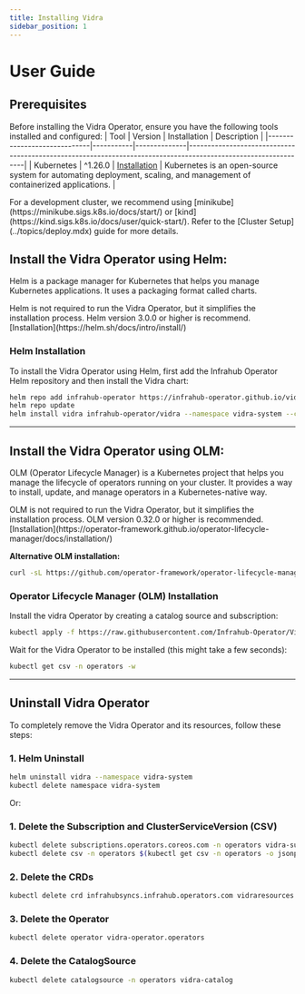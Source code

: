 ```yaml
---
title: Installing Vidra
sidebar_position: 1
---
```


# User Guide
## Prerequisites
Before installing the Vidra Operator, ensure you have the following tools installed and configured:
| Tool                        | Version   | Installation | Description                                                                                                   |
|-----------------------------|-----------|--------------|---------------------------------------------------------------------------------------------------------------|
| Kubernetes                  | ^1.26.0   | [Installation](https://kubernetes.io/docs/setup/) | Kubernetes is an open-source system for automating deployment, scaling, and management of containerized applications. |

<Admonition type="note" title="Note">
For a development cluster, we recommend using [minikube](https://minikube.sigs.k8s.io/docs/start/) or [kind](https://kind.sigs.k8s.io/docs/user/quick-start/). Refer to the [Cluster Setup](../topics/deploy.mdx) guide for more details.
</Admonition>

## Install the Vidra Operator using Helm:
Helm is a package manager for Kubernetes that helps you manage Kubernetes applications. It uses a packaging format called charts.

<Admonition type="warning" title="Warning">
Helm is not required to run the Vidra Operator, but it simplifies the installation process. Helm version 3.0.0 or higher is recommend. [Installation](https://helm.sh/docs/intro/install/)
</Admonition>

### Helm Installation
To install the Vidra Operator using Helm, first add the Infrahub Operator Helm repository and then install the Vidra chart:

```sh
helm repo add infrahub-operator https://infrahub-operator.github.io/vidra
helm repo update
helm install vidra infrahub-operator/vidra --namespace vidra-system --create-namespace
```

---

## Install the Vidra Operator using OLM:
OLM (Operator Lifecycle Manager) is a Kubernetes project that helps you manage the lifecycle of operators running on your cluster. It provides a way to install, update, and manage operators in a Kubernetes-native way.


<Admonition type="warning" title="Warning">
OLM is not required to run the Vidra Operator, but it simplifies the installation process. OLM version 0.32.0 or higher is recommended. [Installation](https://operator-framework.github.io/operator-lifecycle-manager/docs/installation/)

**Alternative OLM installation:**

```sh
curl -sL https://github.com/operator-framework/operator-lifecycle-manager/releases/download/v0.32.0/install.sh | bash -s v0.32.0
```
</Admonition>

### Operator Lifecycle Manager (OLM) Installation

Install the vidra Operator by creating a catalog source and subscription:

```sh
kubectl apply -f https://raw.githubusercontent.com/Infrahub-Operator/Vidra/main/install/catalogsource.yaml -f https://raw.githubusercontent.com/Infrahub-Operator/Vidra/main/install/subscription.yaml
```

Wait for the Vidra Operator to be installed (this might take a few seconds):

```sh
kubectl get csv -n operators -w
```

---


## Uninstall Vidra Operator

To completely remove the Vidra Operator and its resources, follow these steps:

### 1. Helm Uninstall
```sh
helm uninstall vidra --namespace vidra-system
kubectl delete namespace vidra-system
```

Or:

### 1. Delete the Subscription and ClusterServiceVersion (CSV)

```sh
kubectl delete subscriptions.operators.coreos.com -n operators vidra-subscription
kubectl delete csv -n operators $(kubectl get csv -n operators -o jsonpath="{.items[?(@.metadata.labels['operators.coreos.com/vidra.operators')].metadata.name}")
```


### 2. Delete the CRDs

```sh
kubectl delete crd infrahubsyncs.infrahub.operators.com vidraresources.infrahub.operators.com.
```

### 3. Delete the Operator

```sh
kubectl delete operator vidra-operator.operators
```

### 4. Delete the CatalogSource

```sh
kubectl delete catalogsource -n operators vidra-catalog
```
